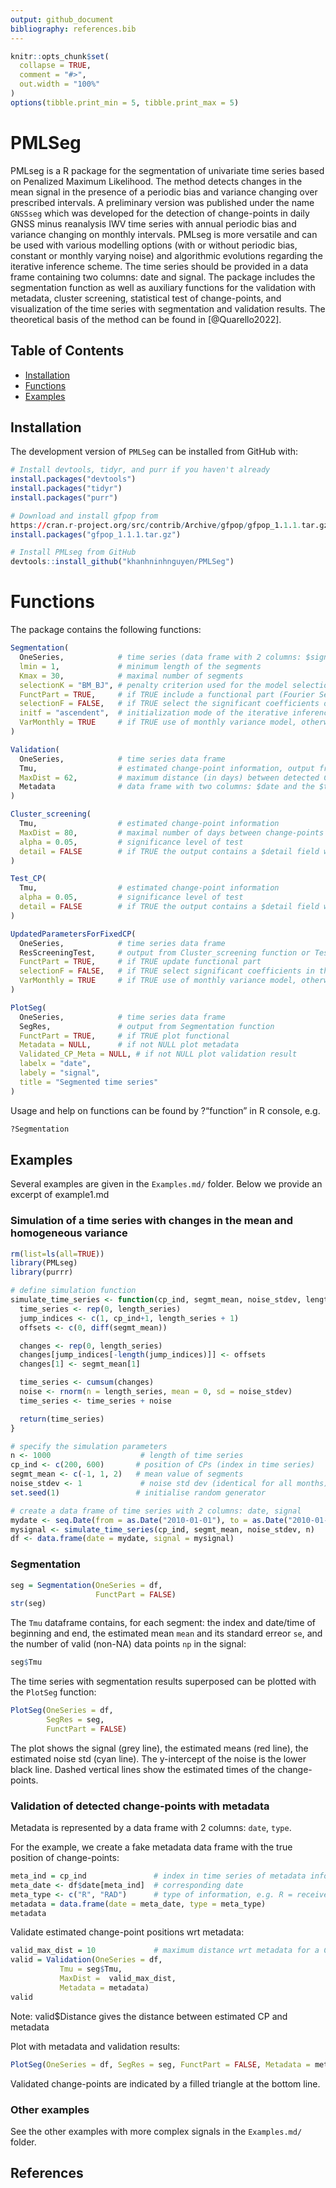 ```yaml
---
output: github_document
bibliography: references.bib
---
```


<!-- README.md is generated from README.Rmd. Please edit that file -->

```r
knitr::opts_chunk$set(
  collapse = TRUE,
  comment = "#>",
  out.width = "100%"
)
options(tibble.print_min = 5, tibble.print_max = 5)
```


# PMLSeg

PMLseg is a R package for the segmentation of univariate time series based on Penalized Maximum Likelihood. The method detects changes in the mean signal in the presence of a periodic bias and variance changing over prescribed intervals. A preliminary version was published under the name `GNSSseg` which was developed for the detection of change-points in daily GNSS minus reanalysis IWV time series with annual periodic bias and variance changing on monthly intervals. PMLseg is more versatile and can be used with various modelling options (with or without periodic bias, constant or monthly varying noise) and algorithmic evolutions regarding the iterative inference scheme. The time series should be provided in a data frame containing two columns: date and signal. The package includes the segmentation function as well as auxiliary functions for the validation with metadata, cluster screening, statistical test of change-points, and visualization of the time series with segmentation and validation results. The theoretical basis of the method can be found in [@Quarello2022].
 
## Table of Contents

- [Installation](#installation)
- [Functions](#functions)
- [Examples](#examples)

## Installation

The development version of `PMLSeg` can be installed from GitHub with:

```r

# Install devtools, tidyr, and purr if you haven't already
install.packages("devtools")
install.packages("tidyr")
install.packages("purr")

# Download and install gfpop from
https://cran.r-project.org/src/contrib/Archive/gfpop/gfpop_1.1.1.tar.gz
install.packages("gfpop_1.1.1.tar.gz")

# Install PMLseg from GitHub
devtools::install_github("khanhninhnguyen/PMLSeg")
```

# Functions

The package contains the following functions:

```r
Segmentation(
  OneSeries,            # time series (data frame with 2 columns: $signal, $date in Date format)
  lmin = 1,             # minimum length of the segments
  Kmax = 30,            # maximal number of segments
  selectionK = "BM_BJ", # penalty criterion used for the model selection
  FunctPart = TRUE,     # if TRUE include a functional part (Fourier Series) to model the periodic bias
  selectionF = FALSE,   # if TRUE select the significant coefficients of the functional part
  initf = "ascendent",  # initialization mode of the iterative inference procedure
  VarMonthly = TRUE     # if TRUE use of monthly variance model, otherwise a constant variance.
)

Validation(
  OneSeries,            # time series data frame
  Tmu,                  # estimated change-point information, output from Segmentation function
  MaxDist = 62,         # maximum distance (in days) between detected CP in Tmu and known events in Metadata
  Metadata              # data frame with two columns: $date and the $type
)

Cluster_screening(
  Tmu,                  # estimated change-point information
  MaxDist = 80,         # maximal number of days between change-points within a cluster
  alpha = 0.05,         # significance level of test
  detail = FALSE        # if TRUE the output contains a $detail field with additional information on the test
)

Test_CP(
  Tmu,                  # estimated change-point information
  alpha = 0.05,         # significance level of test
  detail = FALSE        # if TRUE the output contains a $detail field with additional information on the test
)

UpdatedParametersForFixedCP(
  OneSeries,            # time series data frame
  ResScreeningTest,     # output from Cluster_screening function or Test_CP function
  FunctPart = TRUE,     # if TRUE update functional part
  selectionF = FALSE,   # if TRUE select significant coefficients in the functional
  VarMonthly = TRUE     # if TRUE use of monthly variance model, otherwise a constant variance
)

PlotSeg(
  OneSeries,            # time series data frame
  SegRes,               # output from Segmentation function
  FunctPart = TRUE,     # if TRUE plot functional
  Metadata = NULL,      # if not NULL plot metadata
  Validated_CP_Meta = NULL, # if not NULL plot validation result
  labelx = "date",
  labely = "signal",
  title = "Segmented time series"
)
```

Usage and help on functions can be found by ?"function" in R console, e.g.

```r
?Segmentation
```

## Examples

Several examples are given in the `Examples.md/` folder. Below we provide an excerpt of example1.md

### Simulation of a time series with changes in the mean and homogeneous variance

```r
rm(list=ls(all=TRUE))
library(PMLseg)
library(purrr)

# define simulation function
simulate_time_series <- function(cp_ind, segmt_mean, noise_stdev, length_series) {
  time_series <- rep(0, length_series)
  jump_indices <- c(1, cp_ind+1, length_series + 1)
  offsets <- c(0, diff(segmt_mean))

  changes <- rep(0, length_series)
  changes[jump_indices[-length(jump_indices)]] <- offsets
  changes[1] <- segmt_mean[1]

  time_series <- cumsum(changes)
  noise <- rnorm(n = length_series, mean = 0, sd = noise_stdev)
  time_series <- time_series + noise

  return(time_series)
}

# specify the simulation parameters
n <- 1000                    # length of time series
cp_ind <- c(200, 600)       # position of CPs (index in time series)
segmt_mean <- c(-1, 1, 2)   # mean value of segments
noise_stdev <- 1             # noise std dev (identical for all months)
set.seed(1)                 # initialise random generator

# create a data frame of time series with 2 columns: date, signal
mydate <- seq.Date(from = as.Date("2010-01-01"), to = as.Date("2010-01-01")+(n-1), by = "day")
mysignal <- simulate_time_series(cp_ind, segmt_mean, noise_stdev, n)
df <- data.frame(date = mydate, signal = mysignal)
```

### Segmentation

```r
seg = Segmentation(OneSeries = df, 
                   FunctPart = FALSE)
str(seg)
```

The `Tmu` dataframe contains, for each segment: the index and date/time of beginning and end, the estimated mean `mean` and its standard erreor `se`, and the number of valid (non-NA) data points `np` in the signal:

```r
seg$Tmu
```

The time series with segmentation results superposed can be plotted with the `PlotSeg` function:

```r
PlotSeg(OneSeries = df, 
        SegRes = seg, 
        FunctPart = FALSE)
```

The plot shows the signal (grey line), the estimated means (red line), the estimated noise std (cyan line). 
The y-intercept of the noise is the lower black line. Dashed vertical lines show the estimated times of the change-points.

### Validation of detected change-points with metadata

Metadata is represented by a data frame with 2 columns: `date`, `type`.

For the example, we create a fake metadata data frame with the true position of change-points:

```r
meta_ind = cp_ind               # index in time series of metadata information
meta_date <- df$date[meta_ind]  # corresponding date 
meta_type <- c("R", "RAD")      # type of information, e.g. R = receiver change, A = antenna change, D = radome change
metadata = data.frame(date = meta_date, type = meta_type)
metadata
```

Validate estimated change-point positions wrt metadata:

```r
valid_max_dist = 10             # maximum distance wrt metadata for a CP to be validated
valid = Validation(OneSeries = df, 
           Tmu = seg$Tmu,
           MaxDist =  valid_max_dist,
           Metadata = metadata)
valid
```
Note: valid$Distance gives the distance between estimated CP and metadata

Plot with metadata and validation results:

```r
PlotSeg(OneSeries = df, SegRes = seg, FunctPart = FALSE, Metadata = metadata, Validated_CP_Meta = valid)
```

Validated change-points are indicated by a filled triangle at the bottom line.

### Other examples 

See the other examples with more complex signals in the `Examples.md/` folder.

## References







